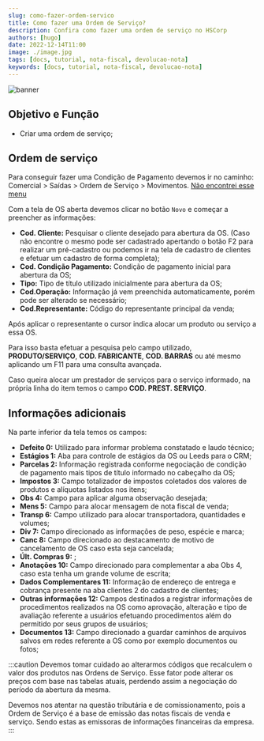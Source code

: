 ```yaml
---
slug: como-fazer-ordem-servico
title: Como fazer uma Ordem de Serviço?
description: Confira como fazer uma ordem de serviço no HSCorp
authors: [hugo]
date: 2022-12-14T11:00
image: ./image.jpg
tags: [docs, tutorial, nota-fiscal, devolucao-nota]
keywords: [docs, tutorial, nota-fiscal, devolucao-nota]
---
```


![banner](./image.jpg)

## Objetivo e Função

- Criar uma ordem de serviço;

## Ordem de serviço

Para conseguir fazer uma Condição de Pagamento devemos ir no caminho: <br/><highlight bgColor="#54638c">Comercial > Saídas > Ordem de Serviço > Movimentos</highlight>. [Não encontrei esse menu](/docs/intro/comecando#não-encontrei-o-menu-desejado)

Com a tela de OS aberta devemos clicar no botão `Novo` e começar a preencher as informações:

- **Cod. Cliente:** Pesquisar o cliente desejado para abertura da OS. (Caso não encontre o mesmo pode ser cadastrado apertando o botão F2 para realizar um pré-cadastro ou podemos ir na tela de cadastro de clientes e efetuar um cadastro de forma completa);
- **Cod. Condição Pagamento:** Condição de pagamento inicial para abertura da OS;
- **Tipo:** Tipo de título utilizado inicialmente para abertura da OS;
- **Cod.Operação:** Informação já vem preenchida automaticamente, porém pode ser alterado se necessário;
- **Cod.Representante:** Código do representante principal da venda;

Após aplicar o representante o cursor indica alocar um produto ou serviço a essa OS.

Para isso basta efetuar a pesquisa pelo campo utilizado, **PRODUTO/SERVIÇO**, **COD. FABRICANTE**, **COD. BARRAS** ou até mesmo aplicando um F11 para uma consulta avançada.

Caso queira alocar um prestador de serviços para o serviço informado, na própria linha do item temos o campo **COD. PREST. SERVIÇO**.

## Informações adicionais

Na parte inferior da tela temos os campos:

- **Defeito 0:** Utilizado para informar problema constatado e laudo técnico;
- **Estágios 1:** Aba para controle de estágios da OS ou Leeds para o CRM;
- **Parcelas 2:** Informação registrada conforme negociação de condição de pagamento mais tipos de título informado no cabeçalho da OS;
- **Impostos 3:** Campo totalizador de impostos coletados dos valores de produtos e alíquotas listados nos itens;
- **Obs 4:** Campo para aplicar alguma observação desejada;
- **Mens 5:** Campo para alocar mensagem de nota fiscal de venda;
- **Transp 6:** Campo utilizado para alocar transportadora, quantidades e volumes;
- **Div 7:** Campo direcionado as informações de peso, espécie e marca;
- **Canc 8:** Campo direcionado ao destacamento de motivo de cancelamento de OS caso esta seja cancelada;
- **Últ. Compras 9:** ;
- **Anotações 10:** Campo direcionado para complementar a aba Obs 4, caso esta tenha um grande volume de escrita;
- **Dados Complementares 11:** Informação de endereço de entrega e cobrança presente na aba clientes 2 do cadastro de clientes;
- **Outras informações 12:** Campos destinados a registrar informações de procedimentos realizados na OS como aprovação, alteração e tipo de avaliação referente a usuários efetuando procedimentos além do permitido por seus grupos de usuários;
- **Documentos 13:** Campo direcionado a guardar caminhos de arquivos salvos em redes referente a OS como por exemplo documentos ou fotos;

:::caution
Devemos tomar cuidado ao alterarmos códigos que recalculem o valor dos produtos nas Ordens de Serviço. Esse fator pode alterar os preços com base nas tabelas atuais, perdendo assim a negociação do período da abertura da mesma.

Devemos nos atentar na questão tributária e de comissionamento, pois a Ordem de Serviço é a base de emissão das notas fiscais de venda e serviço. Sendo estas as emissoras de informações financeiras da empresa.
:::
